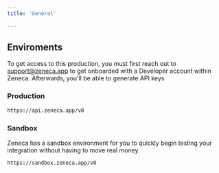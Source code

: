 ```yaml
---
title: 'General'

---
```


## Enviroments

To get access to this production, you must first reach out to support@zeneca.app to get onboarded with a Developer account within Zeneca. Afterwards, you'll be able to generate API keys

 
### Production

```md
https://api.zeneca.app/v0

```

### Sandbox

Zeneca has a sandbox environment for you to quickly begin testing your integration without having to move real money. 

```md
https://sandbox.zeneca.app/v0 
```




